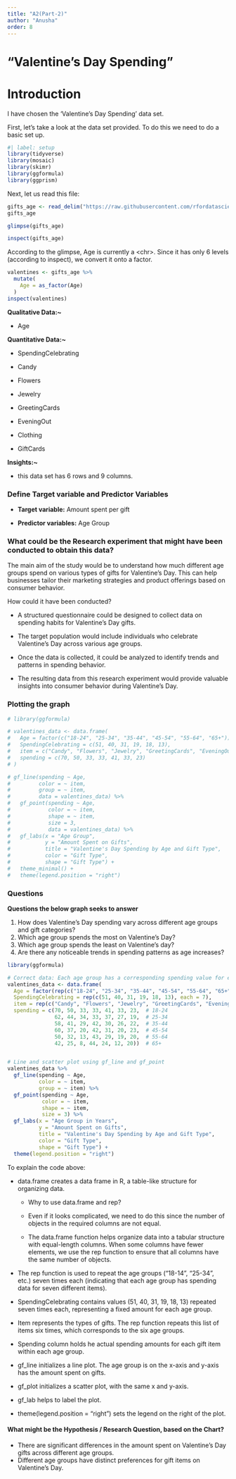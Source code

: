 ```yaml
---
title: "A2(Part-2)"
author: "Anusha"
order: 8
---
```


# "Valentine's Day Spending"

# Introduction

I have chosen the 'Valentine's Day Spending' data set.

First, let's take a look at the data set provided. To do this we need to do a basic set up.

```r
#| label: setup
library(tidyverse)
library(mosaic)
library(skimr)
library(ggformula)
library(ggprism)
```

Next, let us read this file:

```r
gifts_age <- read_delim("https://raw.githubusercontent.com/rfordatascience/tidytuesday/master/data/2024/2024-02-13/gifts_age.csv", delim = ",")
gifts_age
```

```r
glimpse(gifts_age)
```

```r
inspect(gifts_age)
```

According to the glimpse, Age is currently a \<chr\>. Since it has only 6 levels (according to inspect), we convert it onto a factor.

```r
valentines <- gifts_age %>% 
  mutate(
    Age = as_factor(Age)
  )
inspect(valentines)
```

**Qualitative Data:\~**

-   Age

**Quantitative Data:\~**

-   SpendingCelebrating

-   Candy

-   Flowers

-   Jewelry

-   GreetingCards

-   EveningOut

-   Clothing

-   GiftCards

**Insights:\~**

-   this data set has 6 rows and 9 columns.

### Define Target variable and Predictor Variables

-   **Target variable:** Amount spent per gift

-   **Predictor variables:** Age Group

### What could be the Research experiment that might have been conducted to obtain this data?

The main aim of the study would be to understand how much different age groups spend on various types of gifts for Valentine's Day. This can help businesses tailor their marketing strategies and product offerings based on consumer behavior.

How could it have been conducted?

-   A structured questionnaire could be designed to collect data on spending habits for Valentine's Day gifts.

-   The target population would include individuals who celebrate Valentine's Day across various age groups.

-   Once the data is collected, it could be analyzed to identify trends and patterns in spending behavior.

-   The resulting data from this research experiment would provide valuable insights into consumer behavior during Valentine's Day.

### Plotting the graph

```r
# library(ggformula)

# valentines_data <- data.frame(
#   Age = factor(c("18-24", "25-34", "35-44", "45-54", "55-64", "65+")),
#   SpendingCelebrating = c(51, 40, 31, 19, 18, 13),
#   item = c("Candy", "Flowers", "Jewelry", "GreetingCards", "EveningOut", "Clothing", "GiftCards"),
#   spending = c(70, 50, 33, 33, 41, 33, 23)
# )

# gf_line(spending ~ Age, 
#         color = ~ item, 
#         group = ~ item, 
#         data = valentines_data) %>%
#   gf_point(spending ~ Age, 
#            color = ~ item, 
#            shape = ~ item, 
#            size = 3, 
#            data = valentines_data) %>%
#   gf_labs(x = "Age Group", 
#           y = "Amount Spent on Gifts", 
#           title = "Valentine's Day Spending by Age and Gift Type", 
#           color = "Gift Type", 
#           shape = "Gift Type") +
#   theme_minimal() + 
#   theme(legend.position = "right")


```

### Questions

**Questions the below graph seeks to answer**

1.  How does Valentine's Day spending vary across different age groups and gift categories?
2.  Which age group spends the most on Valentine's Day?
3.  Which age group spends the least on Valentine's day?
4.  Are there any noticeable trends in spending patterns as age increases?

```r
library(ggformula)

# Correct data: Each age group has a corresponding spending value for each item.
valentines_data <- data.frame(
  Age = factor(rep(c("18-24", "25-34", "35-44", "45-54", "55-64", "65+"), each = 7)),
  SpendingCelebrating = rep(c(51, 40, 31, 19, 18, 13), each = 7),
  item = rep(c("Candy", "Flowers", "Jewelry", "GreetingCards", "EveningOut", "Clothing", "GiftCards"), times = 6),
  spending = c(70, 50, 33, 33, 41, 33, 23,  # 18-24
               62, 44, 34, 33, 37, 27, 19,  # 25-34
               58, 41, 29, 42, 30, 26, 22,  # 35-44
               60, 37, 20, 42, 31, 20, 23,  # 45-54
               50, 32, 13, 43, 29, 19, 20,  # 55-64
               42, 25, 8, 44, 24, 12, 20))  # 65+


# Line and scatter plot using gf_line and gf_point
valentines_data %>%
  gf_line(spending ~ Age, 
          color = ~ item, 
          group = ~ item) %>%
  gf_point(spending ~ Age, 
           color = ~ item, 
           shape = ~ item, 
           size = 3) %>%
  gf_labs(x = "Age Group in Years", 
          y = "Amount Spent on Gifts", 
          title = "Valentine's Day Spending by Age and Gift Type", 
          color = "Gift Type", 
          shape = "Gift Type") +
  theme(legend.position = "right")

```

To explain the code above:

-   data.frame creates a data frame in R, a table-like structure for organizing data.

    -   Why to use data.frame and rep?

    -   Even if it looks complicated, we need to do this since the number of objects in the required columns are not equal.

    -   The data.frame function helps organize data into a tabular structure with equal-length columns. When some columns have fewer elements, we use the rep function to ensure that all columns have the same number of objects.

-   The rep function is used to repeat the age groups ("18-14", "25-34", etc.) seven times each (indicating that each age group has spending data for seven different items).

-   SpendingCelebrating contains values (51, 40, 31, 19, 18, 13) repeated seven times each, representing a fixed amount for each age group.

-   Item represents the types of gifts. The rep function repeats this list of items six times, which corresponds to the six age groups.

-   Spending column holds he actual spending amounts for each gift item within each age group.

-   gf_line initializes a line plot. The age group is on the x-axis and y-axis has the amount spent on gifts.

-   gf_plot initializes a scatter plot, with the same x and y-axis.

-   gf_lab helps to label the plot.

-   theme(legend.position = "right") sets the legend on the right of the plot.

#### What might be the Hypothesis / Research Question, based on the Chart?

-   There are significant differences in the amount spent on Valentine's Day gifts across different age groups.
-   Different age groups have distinct preferences for gift items on Valentine's Day.
